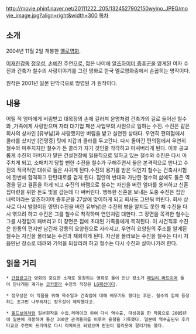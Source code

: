 http://movie.phinf.naver.net/20111222_205/1324527902150wyjno_JPEG/movie_image.jpg?align=right&width=300
[[목차]]

== 소개 ==
2004년 11월 2일 개봉한 [[멜로]]영화.

[[이재한]]감독 [[정우성]], [[손예진]] 주연으로, 젊은 나이에 [[알츠하이머 증후군]]을 앓게된 여자 수진과 건축가 철수의 사랑이야기를 그린 영화로 한국 멜로영화중에서 손꼽히는 명작이다.

원작은 2001년 일본 단막극으로 방영된 <pure soul:나를 잊어도>가 원작이다.

== 내용 ==
어릴 적 엄마에게 버림받고 대목장의 손에 길러져 운명처럼 건축가의 길로 들어선 철수와 ,가족에게 사랑받으며 자라 대기업 패션 사업부의 사원으로 일하는 수진.
수진은 같은 회사의 상사인 [유부남]과 사랑했지만 버림을 받고 실연한 상태다.
우연히 편의점에서 콜라를 샀지만 [건망증] 탓에 지갑과 콜라를 두고간다. 다시 돌아간 편의점에서 우연히 철수와 마주치지만 철수가 든 콜라가 자기 것인줄 착각하고 마셔버리게 된다. 이후 공교롭게 수진의 아버지가 맡은 건설현장에 일용직으로 일하고 있는 철수와 수진은 다시 마주치게 되고, 소매치기 당할 뻔한 수진을 철수가 구해주면서 둘은 본격적으로 만나고 수진의 적극적인 대쉬로 둘은 사귀게 된다.수진의 용기를 받은 덕인지 철수는 건축사시험에 한번에 합격하고 탄탄대로를 걷게 된다. 집안의 반대와 가난한 철수의 삶에도 둘은 역경을 딛고 결혼을 하게 되고 수진의 바램으로 철수는 자신을 버린 엄마를 용서하고 신혼집마련을 위한 돈도 빛을 갚는데 다 써버린다. 행복한 신혼을 보내는 도중 수진은 집안 내력이라는 알츠하이머 증후군을 27살에 맞이하게 되고 회사도 그만둬 버린다. 회사 상사로 다시 발령이된 영민(수진을 버린 유부남)은 수진의 병을 알지도 못한 채 수진을 다시 엮으려 하고 수진은 그를 철수로 착각하며 연인처럼 대한다. 그 장면을 목격한 철수는 그를 사정없이 패버리고 이 장면은 집에 초대된 가족들에게 목격된다. 이 사건직후 수진은 한통의 편지만 남긴채 강릉의 요양원으로 사라지고, 우연히 요양원의 주소를 알게된 철수는 자신을 몰라보는 수진과 재회하게 된다. 자신을 몰라보는 수진을 철수는 다시 처음만난 장소로 데려와 기억을 되살리려 하고 철수는 다시 수진과 살아나가려 한다.

== 읽을 거리 ==
 * [[간접광고]]가 영화의 중요한 소재로 등장하는 영화로 둘이 만난 장소가 [[패밀리 마트]]이며 둘이 만나게된 계기는 [[코카콜라]] 수진의 직장은 [[LG패션]]이다.

 * 정우성은 이 작품을 위해 목수일과 건축업에 대해 배우기도 했다는 후문. 철수의 집에 등장하는 조그만 나무의자는 정우성이 제작했다고. 

 * [[올드보이]]처럼 일본원작을 수입,리메이크 하여 다시 역수출, 대성공을 한 작품으로 2005년에 일본에 개봉하여 통산 300만 관객돌파를 이루며 흥행을 기록했다. 일본에 역수출된뒤 후카타교코 주연의 드라마로 다시 리메이크 되었으며 판권이 헐리웃에 팔리기도 했다.
